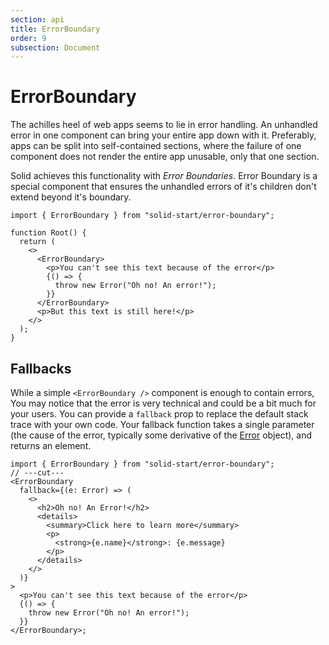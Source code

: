 ```yaml
---
section: api
title: ErrorBoundary
order: 9
subsection: Document
---
```


# ErrorBoundary

The achilles heel of web apps seems to lie in error handling. An unhandled error in one component can bring your entire app down with it. Preferably, apps can be split into self-contained sections, where the failure of one component does not render the entire app unusable, only that one section.

Solid achieves this functionality with _Error Boundaries_. Error Boundary is a special component that ensures the unhandled errors of it's children don't extend beyond it's boundary.

```tsx twoslash
import { ErrorBoundary } from "solid-start/error-boundary";

function Root() {
  return (
    <>
      <ErrorBoundary>
        <p>You can't see this text because of the error</p>
        {() => {
          throw new Error("Oh no! An error!");
        }}
      </ErrorBoundary>
      <p>But this text is still here!</p>
    </>
  );
}
```

## Fallbacks

While a simple `<ErrorBoundary />` component is enough to contain errors, You may notice that the error is very technical and could be a bit much for your users. You can provide a `fallback` prop to replace the default stack trace with your own code. Your fallback function takes a single parameter (the cause of the error, typically some derivative of the [Error](https://developer.mozilla.org/en-US/docs/Web/JavaScript/Reference/Global_Objects/Error#instance_properties) object), and returns an element.

```tsx twoslash {2-12}
import { ErrorBoundary } from "solid-start/error-boundary";
// ---cut---
<ErrorBoundary
  fallback={(e: Error) => (
    <>
      <h2>Oh no! An Error!</h2>
      <details>
        <summary>Click here to learn more</summary>
        <p>
          <strong>{e.name}</strong>: {e.message}
        </p>
      </details>
    </>
  )}
>
  <p>You can't see this text because of the error</p>
  {() => {
    throw new Error("Oh no! An error!");
  }}
</ErrorBoundary>;
```
